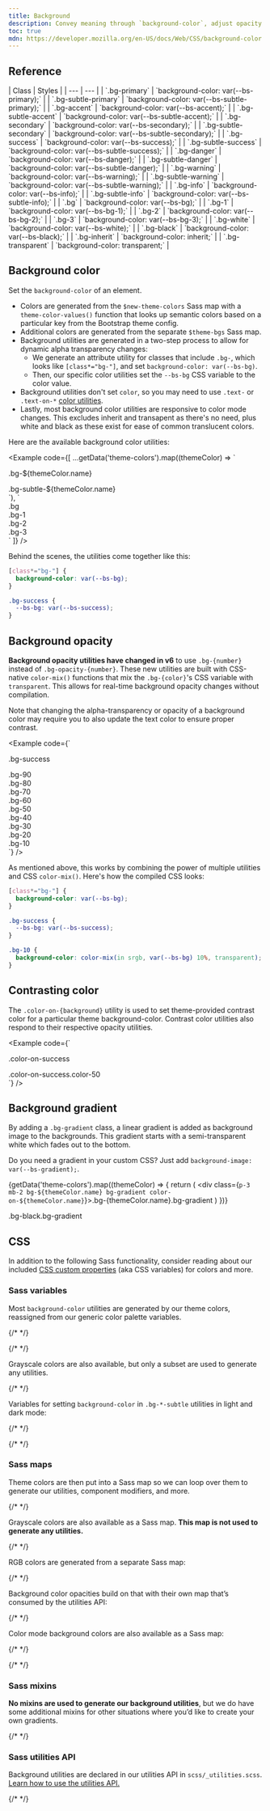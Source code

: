 ```yaml
---
title: Background
description: Convey meaning through `background-color`, adjust opacity with `color-mix()` utilities, and add decoration with gradients.
toc: true
mdn: https://developer.mozilla.org/en-US/docs/Web/CSS/background-color
---
```



## Reference

<BsTable class="table reference-table">
| Class | Styles |
| --- | --- |
| `.bg-primary` | `background-color: var(--bs-primary);` |
| `.bg-subtle-primary` | `background-color: var(--bs-subtle-primary);` |
| `.bg-accent` | `background-color: var(--bs-accent);` |
| `.bg-subtle-accent` | `background-color: var(--bs-subtle-accent);` |
| `.bg-secondary` | `background-color: var(--bs-secondary);` |
| `.bg-subtle-secondary` | `background-color: var(--bs-subtle-secondary);` |
| `.bg-success` | `background-color: var(--bs-success);` |
| `.bg-subtle-success` | `background-color: var(--bs-subtle-success);` |
| `.bg-danger` | `background-color: var(--bs-danger);` |
| `.bg-subtle-danger` | `background-color: var(--bs-subtle-danger);` |
| `.bg-warning` | `background-color: var(--bs-warning);` |
| `.bg-subtle-warning` | `background-color: var(--bs-subtle-warning);` |
| `.bg-info` | `background-color: var(--bs-info);` |
| `.bg-subtle-info` | `background-color: var(--bs-subtle-info);` |
| `.bg` | `background-color: var(--bs-bg);` |
| `.bg-1` | `background-color: var(--bs-bg-1);` |
| `.bg-2` | `background-color: var(--bs-bg-2);` |
| `.bg-3` | `background-color: var(--bs-bg-3);` |
| `.bg-white` | `background-color: var(--bs-white);` |
| `.bg-black` | `background-color: var(--bs-black);` |
| `.bg-inherit` | `background-color: inherit;` |
| `.bg-transparent` | `background-color: transparent;` |
</BsTable>

## Background color

Set the `background-color` of an element.

- Colors are generated from the `$new-theme-colors` Sass map with a `theme-color-values()` function that looks up semantic colors based on a particular key from the Bootstrap theme config.
- Additional colors are generated from the separate `$theme-bgs` Sass map.
- Background utilities are generated in a two-step process to allow for dynamic alpha transparency changes:
  - We generate an attribute utility for classes that include `.bg-`, which looks like `[class*="bg-"]`, and set `background-color: var(--bs-bg)`.
  - Then, our specific color utilities set the `--bs-bg` CSS variable to the color value.
- Background utilities don't set `color`, so you may need to use `.text-` or `.text-on-*` [color utilities]([[docsref:/utilities/colors]]).
- Lastly, most background color utilities are responsive to color mode changes. This excludes inherit and transapent as there's no need, plus white and black as these exist for ease of common translucent colors.

Here are the available background color utilities:

<Example code={[
  ...getData('theme-colors').map((themeColor) => `<div class="p-3 mb-2 bg-${themeColor.name} text-on-${themeColor.name}">.bg-${themeColor.name}</div>
<div class="p-3 mb-2 bg-subtle-${themeColor.name} text-${themeColor.name}">.bg-subtle-${themeColor.name}</div>`),
  `<div class="p-3 mb-2 bg">.bg</div>
<div class="p-3 mb-2 bg-1">.bg-1</div>
<div class="p-3 mb-2 bg-2">.bg-2</div>
<div class="p-3 mb-2 bg-3">.bg-3</div>`
]} />

Behind the scenes, the utilities come together like this:

```css
[class*="bg-"] {
  background-color: var(--bs-bg);
}

.bg-success {
  --bs-bg: var(--bs-success);
}
```

<Callout name="warning-color-assistive-technologies" />

## Background opacity

<BreakingChange />

**Background opacity utilities have changed in v6** to use `.bg-{number}` instead of `.bg-opacity-{number}`. These new utilities are built with CSS-native `color-mix()` functions that mix the `.bg-{color}`'s CSS variable with `transparent`. This allows for real-time background opacity changes without compilation.

Note that changing the alpha-transparency or opacity of a background color may require you to also update the text color to ensure proper contrast.

<Example code={`<div class="p-2 bg-success text-on-success">.bg-success</div>
<div class="p-2 bg-success bg-90 text-on-success">.bg-90</div>
<div class="p-2 bg-success bg-80 text-on-success">.bg-80</div>
<div class="p-2 bg-success bg-70 text-on-success">.bg-70</div>
<div class="p-2 bg-success bg-60 text-on-success">.bg-60</div>
<div class="p-2 bg-success bg-50 text-success">.bg-50</div>
<div class="p-2 bg-success bg-40 text-success">.bg-40</div>
<div class="p-2 bg-success bg-30 text-success">.bg-30</div>
<div class="p-2 bg-success bg-20 text-success">.bg-20</div>
<div class="p-2 bg-success bg-10 text-success">.bg-10</div>`} />

As mentioned above, this works by combining the power of multiple utilities and CSS `color-mix()`. Here's how the compiled CSS looks:

```css
[class*="bg-"] {
  background-color: var(--bs-bg);
}

.bg-success {
  --bs-bg: var(--bs-success);
}

.bg-10 {
  background-color: color-mix(in srgb, var(--bs-bg) 10%, transparent);
}
```

## Contrasting color

The `.color-on-{background}` utility is used to set theme-provided contrast color for a particular theme background-color. Contrast color utilities also respond to their respective opacity utilities.

<Example code={`<div class="p-2 bg-success color-on-success">.color-on-success</div>
<div class="p-2 bg-success color-on-success color-50">.color-on-success.color-50</div>`} />

## Background gradient

By adding a `.bg-gradient` class, a linear gradient is added as background image to the backgrounds. This gradient starts with a semi-transparent white which fades out to the bottom.

Do you need a gradient in your custom CSS? Just add `background-image: var(--bs-gradient);`.

{getData('theme-colors').map((themeColor) => {
  return (
    <div class={`p-3 mb-2 bg-${themeColor.name} bg-gradient color-on-${themeColor.name}`}>.bg-{themeColor.name}.bg-gradient</div>
  )
})}
<div class="p-3 mb-2 bg-black bg-gradient color-white">.bg-black.bg-gradient</div>

## CSS

In addition to the following Sass functionality, consider reading about our included [CSS custom properties]([[docsref:/customize/css-variables]]) (aka CSS variables) for colors and more.

### Sass variables

Most `background-color` utilities are generated by our theme colors, reassigned from our generic color palette variables.

<ScssDocs name="theme-colors" file="scss/_theme.scss" />

<ScssDocs name="utils-bg-color" file="scss/_utilities.scss" />

{/* <ScssDocs name="theme-color-variables" file="scss/_variables.scss" /> */}

{/* <ScssDocs name="variable-gradient" file="scss/_variables.scss" /> */}

Grayscale colors are also available, but only a subset are used to generate any utilities.

{/* <ScssDocs name="gray-color-variables" file="scss/_variables.scss" /> */}

Variables for setting `background-color` in `.bg-*-subtle` utilities in light and dark mode:

{/* <ScssDocs name="theme-bg-subtle-variables" file="scss/_variables.scss" /> */}

{/* <ScssDocs name="theme-bg-subtle-dark-variables" file="scss/_variables-dark.scss" /> */}

### Sass maps

Theme colors are then put into a Sass map so we can loop over them to generate our utilities, component modifiers, and more.

{/* <ScssDocs name="theme-colors-map" file="scss/_variables.scss" /> */}

Grayscale colors are also available as a Sass map. **This map is not used to generate any utilities.**

{/* <ScssDocs name="gray-colors-map" file="scss/_variables.scss" /> */}

RGB colors are generated from a separate Sass map:

{/* <ScssDocs name="theme-colors-rgb" file="scss/_maps.scss" /> */}

Background color opacities build on that with their own map that’s consumed by the utilities API:

{/* <ScssDocs name="utilities-bg-colors" file="scss/_maps.scss" /> */}

Color mode background colors are also available as a Sass map:

{/* <ScssDocs name="theme-bg-subtle-map" file="scss/_maps.scss" /> */}

{/* <ScssDocs name="theme-bg-subtle-dark-map" file="scss/_maps.scss" /> */}

### Sass mixins

**No mixins are used to generate our background utilities**, but we do have some additional mixins for other situations where you’d like to create your own gradients.

<ScssDocs name="gradient-bg-mixin" file="scss/mixins/_gradients.scss" />

{/* <ScssDocs name="gradient-mixins" file="scss/mixins/_gradients.scss" /> */}

### Sass utilities API

Background utilities are declared in our utilities API in `scss/_utilities.scss`. [Learn how to use the utilities API.]([[docsref:/utilities/api#using-the-api]])

{/* <ScssDocs name="utils-bg-color" file="scss/_utilities.scss" /> */}
